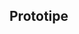 ## Prototipe

## 

<CardGrid>
  <Card
    title="Login"
    href="/docs/deep/deeper"
    icon="alignJustify"
    variant="small"
    image="prototipe2.png"
  />
  <Card
    title="Register"
    href="/docs/deep/deeper"
    icon="alignJustify"
    variant="small"
    image="prototipe1.png"
  />
</CardGrid>